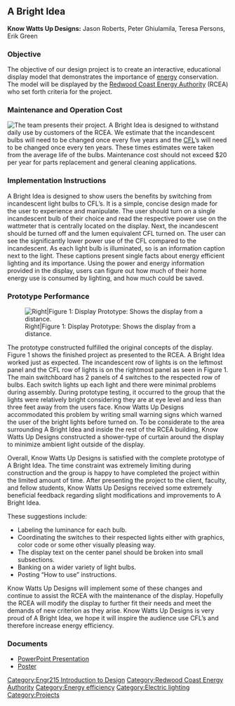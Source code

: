 {{TOCright}}
==A Bright Idea==
'''Know Watts Up Designs:''' Jason Roberts, Peter Ghiulamila, Teresa Persons, Erik Green
===Objective===
The objective of our design project is to create an interactive, educational display model that demonstrates the importance of [[energy]] conservation. The model will be displayed by the [http://www.redwoodenergy.org/ Redwood Coast Energy Authority] (RCEA) who set forth criteria for the project.
===Maintenance and Operation Cost===
[[File:RCEA_A_Bright_Idea_Presentation.JPG|thumb|The team presents their project.]]
A Bright Idea is designed to withstand daily use by customers of the RCEA. We estimate that the incandescent bulbs will need to be changed once every five years and the [[CFL]]’s will need to be changed once every ten years. These times estimates were taken from the average life of the bulbs. Maintenance cost should not exceed $20 per year for parts replacement and general cleaning applications.

===Implementation Instructions===
A Bright Idea is designed to show users the benefits by switching from incandescent light bulbs to CFL’s. It is a simple, concise design made for the user to experience and manipulate. The user should turn on a single incandescent bulb of their choice and read the respective power use on the wattmeter that is centrally located on the display. Next, the incandescent should be turned off and the lumen equivalent CFL turned on. The user can see the significantly lower power use of the CFL compared to the incandescent. As each light bulb is illuminated, so is an information caption next to the light. These captions present single facts about energy efficient lighting and its importance. Using the power and energy information provided in the display, users can figure out how much of their home energy use is consumed by lighting, and how much could be saved.

===Prototype Performance===
[[File:RCEA_A_Bright_Idea_002.jpg|thumb|Right|Figure 1: Display Prototype: Shows the display from a distance.]]

The prototype constructed fulfilled the original concepts of the display. Figure 1 shows the finished project as presented to the RCEA. A Bright Idea worked just as expected. The incandescent row of lights is on the leftmost panel and the CFL row of lights is on the rightmost panel as seen in Figure 1. The main switchboard has 2 panels of 4 switches to the respected row of bulbs. Each switch lights up each light and there were minimal problems during assembly. During prototype testing, it occurred to the group that the lights were relatively bright considering they are at eye level and less than three feet away from the users face. Know Watts Up Designs accommodated this problem by writing small warning signs which warned the user of the bright lights before turned on. To be considerate to the area surrounding A Bright Idea and inside the rest of the RCEA building, Know Watts Up Designs constructed a shower-type of curtain around the display to minimize ambient light outside of the display.

Overall, Know Watts Up Designs is satisfied with the complete prototype of A Bright Idea. The time constraint was extremely limiting during construction and the group is happy to have completed the project within the limited amount of time. After presenting the project to the client, faculty, and fellow students, Know Watts Up Designs received some extremely beneficial feedback regarding slight modifications and improvements to A Bright Idea. 

These suggestions include: 
*Labeling the luminance for each bulb.
*Coordinating the switches to their respected lights either with graphics, color code or some other visually pleasing way.
*The display text on the center panel should be broken into small subsections.
*Banking on a wider variety of light bulbs.
*Posting “How to use” instructions.

Know Watts Up Designs will implement some of these changes and continue to assist the RCEA with the maintenance of the display. Hopefully the RCEA will modify the display to further fit their needs and meet the demands of new criterion as they arise. Know Watts Up Designs is very proud of A Bright Idea, we hope it will inspire the audience use CFL’s and therefore increase energy efficiency.
===Documents===
*[http://www.slideshare.net/secret/99w3YMTHeLHMEW PowerPoint Presentation]
*[http://www.slideshare.net/secret/Erjo6IBC1Eaqmn Poster]
[[Category:Engr215 Introduction to Design]]
[[Category:Redwood Coast Energy Authority]]
[[Category:Energy efficiency]]
[[Category:Electric lighting]]
[[Category:Projects]]